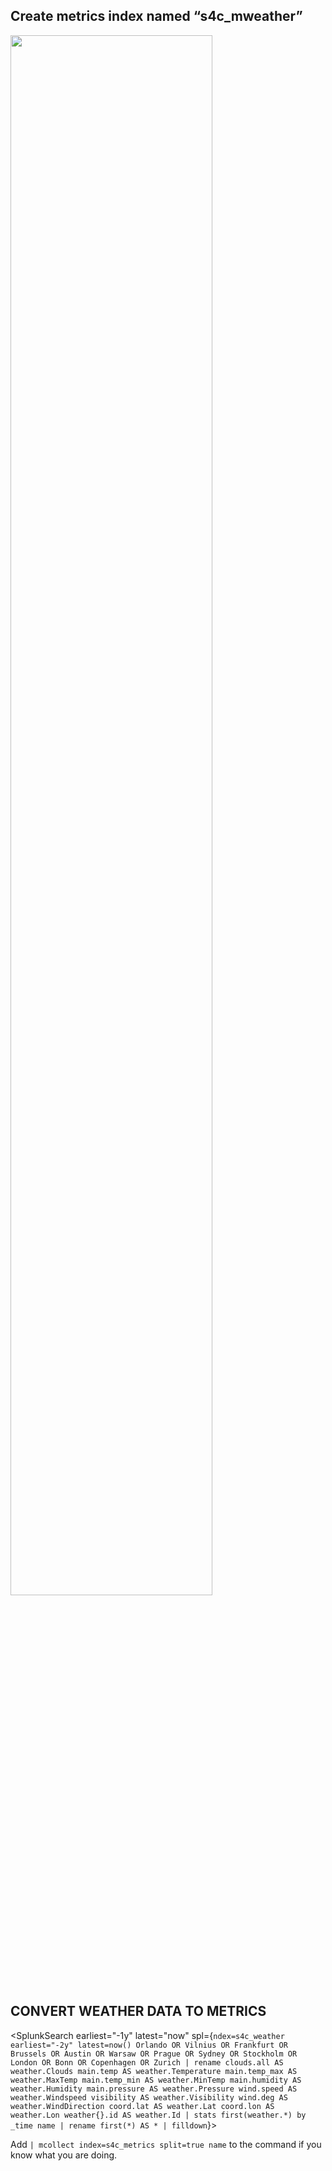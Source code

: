

## Create metrics index named “s4c_mweather”
<img src="/static/app/splunk4champions2/images/metrics_index.png" width="80%" />


## CONVERT WEATHER DATA TO METRICS

<SplunkSearch earliest="-1y" latest="now" spl={`ndex=s4c_weather earliest="-2y" latest=now() Orlando OR Vilnius OR Frankfurt OR Brussels OR Austin OR Warsaw OR Prague OR Sydney OR Stockholm OR London OR Bonn OR Copenhagen OR Zurich
| rename clouds.all AS weather.Clouds main.temp AS weather.Temperature main.temp_max AS weather.MaxTemp main.temp_min AS weather.MinTemp main.humidity AS weather.Humidity main.pressure AS weather.Pressure wind.speed AS weather.Windspeed visibility AS weather.Visibility wind.deg AS weather.WindDirection coord.lat AS weather.Lat coord.lon AS weather.Lon weather{}.id AS weather.Id
| stats first(weather.*) by _time name
| rename first(*) AS *
| filldown`}></SplunkSearch>

Add `| mcollect index=s4c_metrics split=true name` to the command if you know what you are doing. 